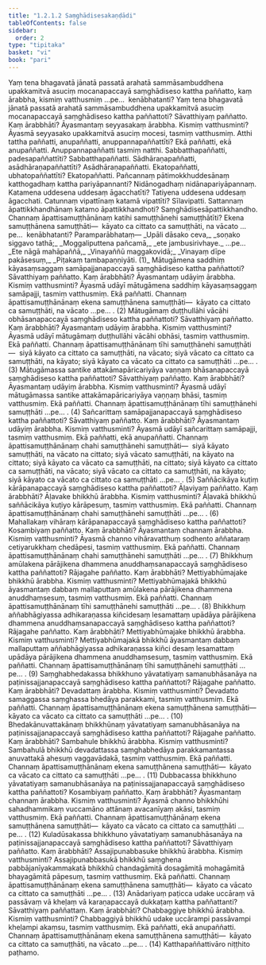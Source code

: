 ```yaml
---
title: "1.2.1.2 Saṃghādisesakaṇḍādi"
tableOfContents: false
sidebar:
  order: 2
type: "tipitaka"
basket: "vi"
book: "pari"
---
```



<DynamicBreadcrumb />

<Division number="192" book="pari" e="ch" v="5" p="85">

<Paragraph number="604" book="pari">
Yaṃ tena bhagavatā jānatā passatā arahatā sammāsambuddhena upakkamitvā asuciṃ mocanapaccayā saṃghādiseso kattha paññatto, kaṃ ārabbha, kismiṃ vatthusmiṃ …pe…  kenābhatanti?
</Paragraph>

<Paragraph number="605" book="pari">
Yaṃ tena bhagavatā jānatā passatā arahatā sammāsambuddhena upakkamitvā asuciṃ mocanapaccayā saṃghādiseso kattha paññattoti? Sāvatthiyaṃ paññatto. Kaṃ ārabbhāti? Āyasmantaṃ seyyasakaṃ ārabbha. Kismiṃ vatthusminti? Āyasmā seyyasako upakkamitvā asuciṃ mocesi, tasmiṃ vatthusmiṃ. Atthi tattha paññatti, anupaññatti, anuppannapaññattīti? Ekā paññatti, ekā anupaññatti. Anuppannapaññatti tasmiṃ natthi. Sabbatthapaññatti, padesapaññattīti? Sabbatthapaññatti. Sādhāraṇapaññatti, asādhāraṇapaññattīti? Asādhāraṇapaññatti. Ekatopaññatti, ubhatopaññattīti? Ekatopaññatti. Pañcannaṃ pātimokkhuddesānaṃ katthogadhaṃ kattha pariyāpannanti? Nidānogadhaṃ nidānapariyāpannaṃ. Katamena uddesena uddesaṃ āgacchatīti? Tatiyena uddesena uddesaṃ āgacchati. Catunnaṃ vipattīnaṃ katamā vipattīti? Sīlavipatti. Sattannaṃ āpattikkhandhānaṃ katamo āpattikkhandhoti? Saṃghādisesāpattikkhandho. Channaṃ āpattisamuṭṭhānānaṃ katihi samuṭṭhānehi samuṭṭhātīti? Ekena samuṭṭhānena samuṭṭhāti—  kāyato ca cittato ca samuṭṭhāti, na vācato …pe…  kenābhatanti? Paramparābhataṃ—
</Paragraph>

<Paragraph number="606" type="verses" book="pari">
_Upāli dāsako ceva,_  
_soṇako siggavo tathā;_  
_Moggaliputtena pañcamā,_  
_ete jambusirivhaye._  


</Paragraph>
</Division>

<Paragraph number="607" type="center" book="pari">
…pe…


</Paragraph>

<Paragraph number="608" type="verses" book="pari">
_Ete nāgā mahāpaññā,_  
_Vinayaññū maggakovidā;_  
_Vinayaṃ dīpe pakāsesuṃ,_  
_Piṭakaṃ tambapaṇṇiyāti. (1)_  

</Paragraph>

<Paragraph number="609" book="pari">
Mātugāmena saddhiṃ kāyasaṃsaggaṃ samāpajjanapaccayā saṃghādiseso kattha paññattoti? Sāvatthiyaṃ paññatto. Kaṃ ārabbhāti? Āyasmantaṃ udāyiṃ ārabbha. Kismiṃ vatthusminti? Āyasmā udāyī mātugāmena saddhiṃ kāyasaṃsaggaṃ samāpajji, tasmiṃ vatthusmiṃ. Ekā paññatti. Channaṃ āpattisamuṭṭhānānaṃ ekena samuṭṭhānena samuṭṭhāti—  kāyato ca cittato ca samuṭṭhāti, na vācato …pe… . (2)
</Paragraph>

<Paragraph number="610" book="pari">
Mātugāmaṃ duṭṭhullāhi vācāhi obhāsanapaccayā saṃghādiseso kattha paññattoti? Sāvatthiyaṃ paññatto. Kaṃ ārabbhāti? Āyasmantaṃ udāyiṃ ārabbha. Kismiṃ vatthusminti? Āyasmā udāyī mātugāmaṃ duṭṭhullāhi vācāhi obhāsi, tasmiṃ vatthusmiṃ. Ekā paññatti. Channaṃ āpattisamuṭṭhānānaṃ tīhi samuṭṭhānehi samuṭṭhāti—  siyā kāyato ca cittato ca samuṭṭhāti, na vācato; siyā vācato ca cittato ca samuṭṭhāti, na kāyato; siyā kāyato ca vācato ca cittato ca samuṭṭhāti …pe… . (3)
</Paragraph>

<Paragraph number="611" book="pari">
Mātugāmassa santike attakāmapāricariyāya vaṇṇaṃ bhāsanapaccayā saṃghādiseso kattha paññattoti? Sāvatthiyaṃ paññatto. Kaṃ ārabbhāti? Āyasmantaṃ udāyiṃ ārabbha. Kismiṃ vatthusminti? Āyasmā udāyī mātugāmassa santike attakāmapāricariyāya vaṇṇaṃ bhāsi, tasmiṃ vatthusmiṃ. Ekā paññatti. Channaṃ āpattisamuṭṭhānānaṃ tīhi samuṭṭhānehi samuṭṭhāti …pe… . (4)
</Paragraph>

<Paragraph number="612" book="pari">
Sañcarittaṃ samāpajjanapaccayā saṃghādiseso kattha paññattoti? Sāvatthiyaṃ paññatto. Kaṃ ārabbhāti? Āyasmantaṃ udāyiṃ ārabbha. Kismiṃ vatthusminti? Āyasmā udāyī sañcarittaṃ samāpajji, tasmiṃ vatthusmiṃ. Ekā paññatti, ekā anupaññatti. Channaṃ āpattisamuṭṭhānānaṃ chahi samuṭṭhānehi samuṭṭhāti—  siyā kāyato samuṭṭhāti, na vācato na cittato; siyā vācato samuṭṭhāti, na kāyato na cittato; siyā kāyato ca vācato ca samuṭṭhāti, na cittato; siyā kāyato ca cittato ca samuṭṭhāti, na vācato; siyā vācato ca cittato ca samuṭṭhāti, na kāyato; siyā kāyato ca vācato ca cittato ca samuṭṭhāti …pe… . (5)
</Paragraph>

<Paragraph number="613" book="pari">
Saññācikāya kuṭiṃ kārāpanapaccayā saṃghādiseso kattha paññattoti? Āḷaviyaṃ paññatto. Kaṃ ārabbhāti? Āḷavake bhikkhū ārabbha. Kismiṃ vatthusminti? Āḷavakā bhikkhū saññācikāya kuṭiyo kārāpesuṃ, tasmiṃ vatthusmiṃ. Ekā paññatti. Channaṃ āpattisamuṭṭhānānaṃ chahi samuṭṭhānehi samuṭṭhāti …pe… . (6)
</Paragraph>

<Paragraph number="614" book="pari">
Mahallakaṃ vihāraṃ kārāpanapaccayā saṃghādiseso kattha paññattoti? Kosambiyaṃ paññatto. Kaṃ ārabbhāti? Āyasmantaṃ channaṃ ārabbha. Kismiṃ vatthusminti? Āyasmā channo vihāravatthuṃ sodhento aññataraṃ cetiyarukkhaṃ chedāpesi, tasmiṃ vatthusmiṃ. Ekā paññatti. Channaṃ āpattisamuṭṭhānānaṃ chahi samuṭṭhānehi samuṭṭhāti …pe… . (7)
</Paragraph>

<Paragraph number="615" book="pari">
Bhikkhuṃ amūlakena pārājikena dhammena anuddhaṃsanapaccayā saṃghādiseso kattha paññattoti? Rājagahe paññatto. Kaṃ ārabbhāti? Mettiyabhūmajake bhikkhū ārabbha. Kismiṃ vatthusminti? Mettiyabhūmajakā bhikkhū āyasmantaṃ dabbaṃ mallaputtaṃ amūlakena pārājikena dhammena anuddhaṃsesuṃ, tasmiṃ vatthusmiṃ. Ekā paññatti. Channaṃ āpattisamuṭṭhānānaṃ tīhi samuṭṭhānehi samuṭṭhāti …pe… . (8)
</Paragraph>

<Paragraph number="616" book="pari">
Bhikkhuṃ aññabhāgiyassa adhikaraṇassa kiñcidesaṃ lesamattaṃ upādāya pārājikena dhammena anuddhaṃsanapaccayā saṃghādiseso kattha paññattoti? Rājagahe paññatto. Kaṃ ārabbhāti? Mettiyabhūmajake bhikkhū ārabbha. Kismiṃ vatthusminti? Mettiyabhūmajakā bhikkhū āyasmantaṃ dabbaṃ mallaputtaṃ aññabhāgiyassa adhikaraṇassa kiñci desaṃ lesamattaṃ upādāya pārājikena dhammena anuddhaṃsesuṃ, tasmiṃ vatthusmiṃ. Ekā paññatti. Channaṃ āpattisamuṭṭhānānaṃ tīhi samuṭṭhānehi samuṭṭhāti …pe… . (9)
</Paragraph>

<Paragraph number="617" book="pari">
Saṃghabhedakassa bhikkhuno yāvatatiyaṃ samanubhāsanāya na paṭinissajjanapaccayā saṃghādiseso kattha paññattoti? Rājagahe paññatto. Kaṃ ārabbhāti? Devadattaṃ ārabbha. Kismiṃ vatthusminti? Devadatto samaggassa saṃghassa bhedāya parakkami, tasmiṃ vatthusmiṃ. Ekā paññatti. Channaṃ āpattisamuṭṭhānānaṃ ekena samuṭṭhānena samuṭṭhāti—  kāyato ca vācato ca cittato ca samuṭṭhāti …pe… . (10)
</Paragraph>

<Paragraph number="618" book="pari">
Bhedakānuvattakānaṃ bhikkhūnaṃ yāvatatiyaṃ samanubhāsanāya na paṭinissajjanapaccayā saṃghādiseso kattha paññattoti? Rājagahe paññatto. Kaṃ ārabbhāti? Sambahule bhikkhū ārabbha. Kismiṃ vatthusminti? Sambahulā bhikkhū devadattassa saṃghabhedāya parakkamantassa anuvattakā ahesuṃ vaggavādakā, tasmiṃ vatthusmiṃ. Ekā paññatti. Channaṃ āpattisamuṭṭhānānaṃ ekena samuṭṭhānena samuṭṭhāti—  kāyato ca vācato ca cittato ca samuṭṭhāti …pe… . (11)
</Paragraph>

<Paragraph number="619" book="pari">
Dubbacassa bhikkhuno yāvatatiyaṃ samanubhāsanāya na paṭinissajjanapaccayā saṃghādiseso kattha paññattoti? Kosambiyaṃ paññatto. Kaṃ ārabbhāti? Āyasmantaṃ channaṃ ārabbha. Kismiṃ vatthusminti? Āyasmā channo bhikkhūhi sahadhammikaṃ vuccamāno attānaṃ avacanīyaṃ akāsi, tasmiṃ vatthusmiṃ. Ekā paññatti. Channaṃ āpattisamuṭṭhānānaṃ ekena samuṭṭhānena samuṭṭhāti—  kāyato ca vācato ca cittato ca samuṭṭhāti …pe… . (12)
</Paragraph>

<Paragraph number="620" book="pari">
Kuladūsakassa bhikkhuno yāvatatiyaṃ samanubhāsanāya na paṭinissajjanapaccayā saṃghādiseso kattha paññattoti? Sāvatthiyaṃ paññatto. Kaṃ ārabbhāti? Assajipunabbasuke bhikkhū ārabbha. Kismiṃ vatthusminti? Assajipunabbasukā bhikkhū saṃghena pabbājanīyakammakatā bhikkhū chandagāmitā dosagāmitā mohagāmitā bhayagāmitā pāpesuṃ, tasmiṃ vatthusmiṃ. Ekā paññatti. Channaṃ āpattisamuṭṭhānānaṃ ekena samuṭṭhānena samuṭṭhāti—  kāyato ca vācato ca cittato ca samuṭṭhāti …pe… . (13)
</Paragraph>

<Paragraph number="621" book="pari">
Anādariyaṃ paṭicca udake uccāraṃ vā passāvaṃ vā kheḷaṃ vā karaṇapaccayā dukkaṭaṃ kattha paññattanti? Sāvatthiyaṃ paññattaṃ. Kaṃ ārabbhāti? Chabbaggiye bhikkhū ārabbha. Kismiṃ vatthusminti? Chabbaggiyā bhikkhū udake uccārampi passāvampi kheḷampi akaṃsu, tasmiṃ vatthusmiṃ. Ekā paññatti, ekā anupaññatti. Channaṃ āpattisamuṭṭhānānaṃ ekena samuṭṭhānena samuṭṭhāti—  kāyato ca cittato ca samuṭṭhāti, na vācato …pe… . (14)

</Paragraph>

<Paragraph number="622" type="center" book="pari">
Katthapaññattivāro niṭṭhito paṭhamo.
</Paragraph>